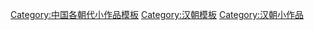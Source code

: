 [[Category:中国各朝代小作品模板|Category:中国各朝代小作品模板]]
[[Category:汉朝模板|Category:汉朝模板]]
[[Category:汉朝小作品|Category:汉朝小作品]]